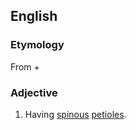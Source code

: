 ==English==

===Etymology===
From {{etyl|grc|en}} {{m|grc|ἀκανθο-||spine|sc=polytonic}} + {{m|grc|πούς||foot|sc=polytonic}}

===Adjective===
{{head|en|adjective}}

# {{lb|en|botany}} Having [[spinous]] [[petioles]].